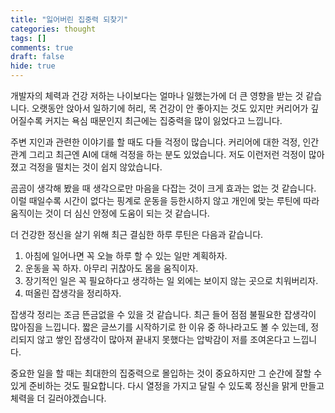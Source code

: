 ```yaml
---
title: "잃어버린 집중력 되찾기"
categories: thought
tags: []
comments: true
draft: false
hide: true
---
```


개발자의 체력과 건강 저하는 나이보다는 얼마나 일했는가에 더 큰 영향을 받는 것 같습니다. 오랫동안 앉아서 일하기에 허리, 목 건강이 안 좋아지는 것도 있지만 커리어가 깊어질수록 커지는 욕심 때문인지 최근에는 집중력을 많이 잃었다고 느낍니다.

주변 지인과 관련한 이야기를 할 때도 다들 걱정이 많습니다. 커리어에 대한 걱정, 인간관계 그리고 최근엔 AI에 대해 걱정을 하는 분도 있었습니다. 저도 이런저런 걱정이 많아졌고 걱정을 떨치는 것이 쉽지 않았습니다.

곰곰이 생각해 봤을 때 생각으로만 마음을 다잡는 것이 크게 효과는 없는 것 같습니다. 이럴 때일수록 시간이 없다는 핑계로 운동을 등한시하지 않고 개인에 맞는 루틴에 따라 움직이는 것이 더 심신 안정에 도움이 되는 것 같습니다.

더 건강한 정신을 살기 위해 최근 결심한 하루 루틴은 다음과 같습니다.
1. 아침에 일어나면 꼭 오늘 하루 할 수 있는 일만 계획하자.
2. 운동을 꼭 하자. 아무리 귀찮아도 몸을 움직이자.
3. 장기적인 일은 꼭 필요하다고 생각하는 일 외에는 보이지 않는 곳으로 치워버리자.
4. 떠올린 잡생각을 정리하자.

잡생각 정리는 조금 뜬금없을 수 있을 것 같습니다. 최근 들어 점점 불필요한 잡생각이 많아짐을 느낍니다. 짧은 글쓰기를 시작하기로 한 이유 중 하나라고도 볼 수 있는데, 정리되지 않고 쌓인 잡생각이 많아져 끝내지 못했다는 압박감이 저를 조여온다고 느낍니다.

중요한 일을 할 때는 최대한의 집중력으로 몰입하는 것이 중요하지만 그 순간에 잘할 수 있게 준비하는 것도 필요합니다. 다시 열정을 가지고 달릴 수 있도록 정신을 맑게 만들고 체력을 더 길러야겠습니다.
